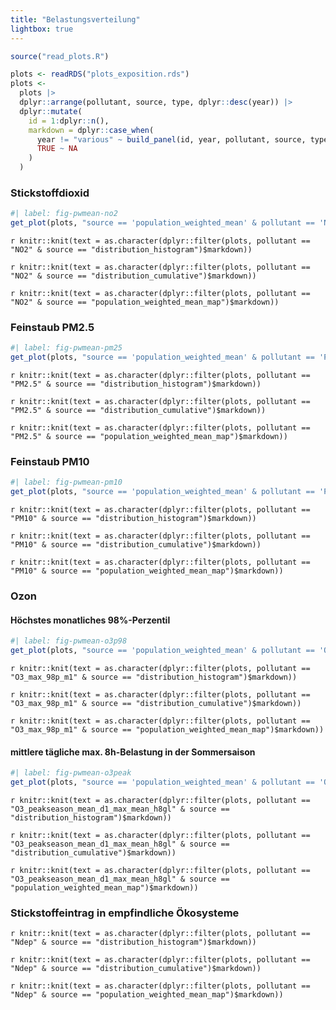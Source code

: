 ```yaml
---
title: "Belastungsverteilung"
lightbox: true
---
```



```r
source("read_plots.R")

plots <- readRDS("plots_exposition.rds")
plots <- 
  plots |> 
  dplyr::arrange(pollutant, source, type, dplyr::desc(year)) |> 
  dplyr::mutate(
    id = 1:dplyr::n(),
    markdown = dplyr::case_when(
      year != "various" ~ build_panel(id, year, pollutant, source, type),
      TRUE ~ NA
    )
  )
```


### Stickstoffdioxid

```r
#| label: fig-pwmean-no2
get_plot(plots, "source == 'population_weighted_mean' & pollutant == 'NO2'")
```

::: {.panel-tabset}

`r knitr::knit(text = as.character(dplyr::filter(plots, pollutant == "NO2" & source == "distribution_histogram")$markdown))`

:::

::: {.panel-tabset}

`r knitr::knit(text = as.character(dplyr::filter(plots, pollutant == "NO2" & source == "distribution_cumulative")$markdown))`

:::

::: {.panel-tabset}

`r knitr::knit(text = as.character(dplyr::filter(plots, pollutant == "NO2" & source == "population_weighted_mean_map")$markdown))`

:::

### Feinstaub PM2.5

```r
#| label: fig-pwmean-pm25
get_plot(plots, "source == 'population_weighted_mean' & pollutant == 'PM2.5'")
```

::: {.panel-tabset}

`r knitr::knit(text = as.character(dplyr::filter(plots, pollutant == "PM2.5" & source == "distribution_histogram")$markdown))`

:::

::: {.panel-tabset}

`r knitr::knit(text = as.character(dplyr::filter(plots, pollutant == "PM2.5" & source == "distribution_cumulative")$markdown))`

:::

::: {.panel-tabset}

`r knitr::knit(text = as.character(dplyr::filter(plots, pollutant == "PM2.5" & source == "population_weighted_mean_map")$markdown))`

:::

### Feinstaub PM10

```r
#| label: fig-pwmean-pm10
get_plot(plots, "source == 'population_weighted_mean' & pollutant == 'PM10'")
```

::: {.panel-tabset}

`r knitr::knit(text = as.character(dplyr::filter(plots, pollutant == "PM10" & source == "distribution_histogram")$markdown))`

:::

::: {.panel-tabset}

`r knitr::knit(text = as.character(dplyr::filter(plots, pollutant == "PM10" & source == "distribution_cumulative")$markdown))`

:::

::: {.panel-tabset}

`r knitr::knit(text = as.character(dplyr::filter(plots, pollutant == "PM10" & source == "population_weighted_mean_map")$markdown))`

:::

<!-- ### Russ im Feinstaub -->

<!-- ::: {.panel-tabset} -->

<!-- `r knitr::knit(text = as.character(dplyr::filter(plots, pollutant == "NO2" & source == "distribution_histogram")$markdown))` -->

<!-- ::: -->

### Ozon

#### Höchstes monatliches 98%-Perzentil

```r
#| label: fig-pwmean-o3p98
get_plot(plots, "source == 'population_weighted_mean' & pollutant == 'O3_max_98p_m1'")
```

::: {.panel-tabset}

`r knitr::knit(text = as.character(dplyr::filter(plots, pollutant == "O3_max_98p_m1" & source == "distribution_histogram")$markdown))`

:::

::: {.panel-tabset}

`r knitr::knit(text = as.character(dplyr::filter(plots, pollutant == "O3_max_98p_m1" & source == "distribution_cumulative")$markdown))`

:::

::: {.panel-tabset}

`r knitr::knit(text = as.character(dplyr::filter(plots, pollutant == "O3_max_98p_m1" & source == "population_weighted_mean_map")$markdown))`

:::

#### mittlere tägliche max. 8h-Belastung in der Sommersaison

```r
#| label: fig-pwmean-o3peak
get_plot(plots, "source == 'population_weighted_mean' & pollutant == 'O3_peakseason_mean_d1_max_mean_h8gl'")
```

::: {.panel-tabset}

`r knitr::knit(text = as.character(dplyr::filter(plots, pollutant == "O3_peakseason_mean_d1_max_mean_h8gl" & source == "distribution_histogram")$markdown))`

:::

::: {.panel-tabset}

`r knitr::knit(text = as.character(dplyr::filter(plots, pollutant == "O3_peakseason_mean_d1_max_mean_h8gl" & source == "distribution_cumulative")$markdown))`

:::

::: {.panel-tabset}

`r knitr::knit(text = as.character(dplyr::filter(plots, pollutant == "O3_peakseason_mean_d1_max_mean_h8gl" & source == "population_weighted_mean_map")$markdown))`

:::

### Stickstoffeintrag in empfindliche Ökosysteme

::: {.panel-tabset}

`r knitr::knit(text = as.character(dplyr::filter(plots, pollutant == "Ndep" & source == "distribution_histogram")$markdown))`

:::

::: {.panel-tabset}

`r knitr::knit(text = as.character(dplyr::filter(plots, pollutant == "Ndep" & source == "distribution_cumulative")$markdown))`

:::

::: {.panel-tabset}

`r knitr::knit(text = as.character(dplyr::filter(plots, pollutant == "Ndep" & source == "population_weighted_mean_map")$markdown))`

:::
